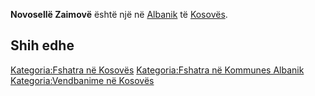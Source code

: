 {{Fshat në 
 | Emri                = Novosellë Zaimovë
 | EmriAlt                = 
 | NAME_SHORT_FORM=      
 | NAME_GENERIC=      
 | NAME_SORT_NAME_RO=      NOVOSELLEZAIMOVE
 | FULL_NAME_RO = Novosellë Zaimovë
 | FULL_NAME_ND_RO=Novoselle Zaimove
 | SORT_NAME_RG=NOVOSELLEZAIMOVE
 | FULL_NAME_RG=Novosellë Zaimovë
 | FULL_NAME_ND_RG=Novoselle Zaimove
 | SRP_NAME_SHORT_FORM=      
 | SRP_NAME_GENERIC=      
 | SRP_NAME_SORT_NAME_RO=      
 | SRP_FULL_NAME_RO = 
 | SRP_FULL_NAME_ND_RO=
 | SRP_SORT_NAME_RG=
 | SRP_FULL_NAME_RG=
 | SRP_FULL_NAME_ND_RG=
 | Emri (Rasa dhanore) = 
 | Figura              = 
 | Shteti              = Kosovo
 | Komuna              = Albanik
 | Kodi postar         = 
 | Sipërfaqja          = 

 | Popullsia           = 

 | Regj. i popullsisë  = 
 | Dend. e popullsisë  = 
 | Faqja zyrtare       = 
 <!--- Koordinatat ----> 
 | Gjerësia            = 42.591667
 | Gjatësia            = 20.559167
 | Lartësia            = 
}}
'''Novosellë Zaimovë''' është një [[]] në [[Albanik]] të [[Kosovës]].

<!-- == Gjeografia == -->
<!-- == Historia == -->
<!-- == Demografia == -->
== Shih edhe ==
{{Komuna Albanik}}
{{Kosovo-Administrata-Cung}}

[[Kategoria:Fshatra në Kosovës]]
[[Kategoria:Fshatra në Kommunes Albanik]]
[[Kategoria:Vendbanime në Kosovës]]